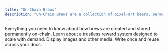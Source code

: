 ```yaml
---
title: "On-Chain Brews"
description: "On-Chain Brews are a collection of pixel-art beers, permanently stored on Ethereum and released one at a time through Dutch auctions lasting 420 blocks. Each new brew adds to the growing collection, and along the way a built-in randomness system occasionally unlocks surprise rewards. "
---
```


<Columns cols={2}>
  <Card title="Minting" icon="beer-mug" iconType="regular" href="/minting">
    Everything you need to know about how brews are created and stored permanently on-chain.
  </Card>
  <Card title="Rewards" icon="trophy" href="/rewards">
    Learn about a trustless reward system designed to scale with demand.
  </Card>
  <Card title="Images" icon="image" href="/essentials/images">
    Display images and other media.
  </Card>
  <Card title="Reusable snippets" icon="recycle" href="/essentials/reusable-snippets">
    Write once and reuse across your docs.
  </Card>
</Columns>

## 